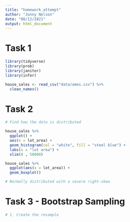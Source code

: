 ```yaml
---
title: "homework_attempt"
author: "Jonny Nelson"
date: "08/12/2021"
output: html_document
---
```


# Task 1

```r
library(tidyverse)
library(prob)
library(janitor)
library(infer)

house_sales <- read_csv("data/ames.csv") %>%
  clean_names()
```

# Task 2

```r
# Find how the data is distributed

house_sales %>%
  ggplot() +
  aes(x = lot_area) +
  geom_histogram(col = "white", fill = "steel blue") +
  labs(x = "lot area") +
  xlim(0 , 50000)

house_sales %>%
  ggplot(aes(x = lot_area)) +
  geom_boxplot()

# Normally distributed with a severe right-skew
```


# Task 3 - Bootstrap Sampling

```r
# 1. Create the resample

resample <- house_sales %>%
  specify(response = lot_area) %>%
  generate(reps = 1000, type = "bootstrap") %>%
  calculate(stat = "mean")

resample

resample %>%
  ggplot() +
  aes(x = stat) +
  geom_histogram(col = "white", fill = "steel blue") +
  labs(x = "mean lot area")

# Answer

bootstrap_dist <- resample %>%
  visualise(bins = 30)

```

# Task 4

```r
# 2. Find Confidence Level

infer_ci_95 <- resample %>%
  get_ci(level = 0.95, type = "percentile")

infer_ci_95
```

```r
# 3. Visualise Distribution and CI

resample %>%
  visualise(bins = 30) +
  shade_confidence_interval(endpoints = infer_ci_95)
```

```r
# 4. Get our point estimate

mean_infer <- resample %>%
  summarise(mean = mean(stat))

mean_infer
```


# Task 5


```r
# 2. Find Confidence Level

infer_ci_99 <- resample %>%
  get_ci(level = 0.99, type = "percentile")

infer_ci_99
```

```r
# 3. Visualise Distribution and CI

resample %>%
  visualise(bins = 50) +
  shade_confidence_interval(endpoints = infer_ci_99)
```

## Much wider CI, as expected as 99% of the samples must fit in the distribution


# Task 6


```r
point_estimate <- resample %>%
  summarise(mean_point_estimate = mean(stat))

point_estimate
```

## Confidence Interval - 95 time out of 100 the confidence interval is going to contain the true value we are looking for